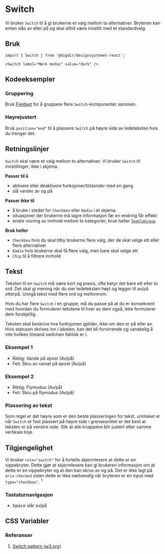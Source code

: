 
<Meta of={SwitchStories} />

# Switch

Vi bruker `Switch` til å gi brukerne et valg mellom to alternativer. Bryteren kan enten slås av eller på og skal alltid være innstilt med et standardvalg.

<Primary />
<Controls />

## Bruk

```tsx
import { Switch } from '@digdir/designsystemet-react';

<Switch label="Mørk modus" value="dark" />
```

## Kodeeksempler

### Gruppering

Bruk [Fieldset](/docs/komponenter-fieldset--docs) for å gruppere flere `Switch`-komponenter sammen. 

<Canvas of={SwitchStories.Group} />

### Høyrejustert

Bruk `position="end"` til å plassere `Switch` på høyre side av ledeteksten hvis
du trenger det.

<Canvas of={SwitchStories.RigthAligned} />

## Retningslinjer

`Switch` skal være et valg mellom to alternativer. Vi bruker `Switch` til innstillinger, ikke i skjema.


**Passer til å**

- aktivere eller deaktivere funksjoner/tilstander med en gang
- slå varsler av og på


**Passer ikke til**

- å bruke i stedet for `Checkbox` eller `Radio` i et skjema
- situasjoner der brukerne må lagre informasjon før en endring får effekt
- endre visning av innhold mellom to kategorier, bruk heller [`ToggleGroup`](/docs/komponenter-togglegroup--docs)


**Bruk heller**

- `Checkbox` hvis du skal tilby brukerne flere valg, der de skal velge ett eller flere alternativer
- `Radio` hvis brukerne skal få flere valg, men bare skal velge ett
- `Chip` til å filtrere innhold

## Tekst

Teksten til en `Switch` må være kort og presis, ofte betyr det bare ett eller to ord. Det skal gi mening når du sier ledeteksten høyt og legger til av/på etterpå. Unngå tekst med flere ord og mellomrom.

Hvis du har flere `Switch` i en gruppe, må du passe på at du er konsekvent med hvordan du formulerer tekstene til hver av dem også, ikke formulerer dem forskjellig.

Teksten skal beskrive hva funksjonen gjelder, ikke om den er på eller av. Hvis statusen skrives inn i labelen, kan det bli forvirrende og vanskelig å vite hvilken tilstand switchen faktisk er i.

### Eksempel 1
- Riktig: Varsle på epost (Av/på)
- Feil: Skru av varsel på epost (Av/på)

### Eksempel 2
- Riktig: Flymodus (Av/på)
- Feil: Skru på flymodus (Av/på)

### Plassering av tekst

Som regel er det høyre som er den beste plasseringen for tekst, unntaket er når `Switch` er fast plassert på høyre side i grensesnittet er det best at teksten er på venstre side. Slik at alle knappene blir justert etter samme vertikale linje.

## Tilgjengelighet
Vi bruker `role="switch"` for å fortelle skjermlesere at dette er en vippebryter. Dette gjør at skjermlesere kan gi brukeren informasjon om at dette er en vippebryter og at den kan skrus av og på. Det er ikke lagt på `aria-checked` siden dette er ikke nødvendig når bryteren er en input med `type="checkbox"`. <sup>1</sup>

### Tastaturnavigasjon
* <kbd>Space</kbd> slår av/på
## CSS Variabler

<CssVariables css={css} />

### Referanser

1. [Switch pattern (w3.org)](https://www.w3.org/WAI/ARIA/apg/patterns/switch/#:~:text=If%20the%20switch%20element%20is%20an%20HTML%20input%5Btype%3D%22checkbox%22%5D%2C%20it%20uses%20the%20HTML%20checked%20attribute%20instead%20of%20the%20aria%2Dchecked%20property.)


